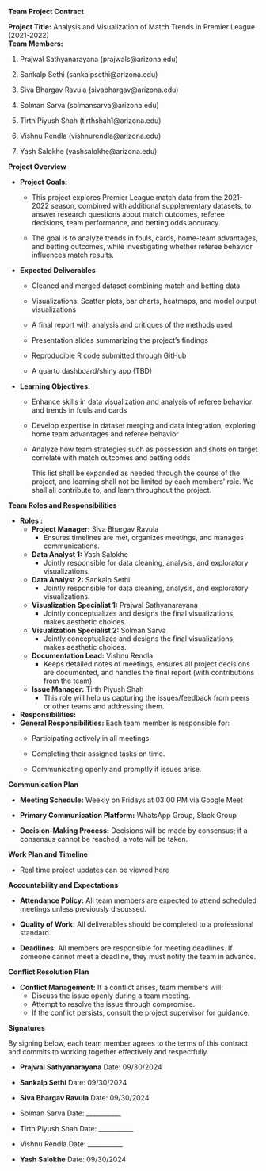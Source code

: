 **Team Project Contract**\

**Project Title:** Analysis and Visualization of Match Trends in Premier League (2021-2022)\
**Team Members:**

1.  Prajwal Sathyanarayana (prajwals\@arizona.edu)

2.  Sankalp Sethi (sankalpsethi\@arizona.edu)

3.  Siva Bhargav Ravula (sivabhargav\@arizona.edu)

4.  Solman Sarva (solmansarva\@arizona.edu)

5.  Tirth Piyush Shah (tirthshah1\@arizona.edu)

6.  Vishnu Rendla (vishnurendla\@arizona.edu)

7.  Yash Salokhe (yashsalokhe\@arizona.edu)

**Project Overview**

-   **Project Goals:**

    -   This project explores Premier League match data from the 2021-2022 season, combined with additional supplementary datasets, to answer research questions about match outcomes, referee decisions, team performance, and betting odds accuracy.

    -   The goal is to analyze trends in fouls, cards, home-team advantages, and betting outcomes, while investigating whether referee behavior influences match results.

-   **Expected Deliverables**

    -   Cleaned and merged dataset combining match and betting data

    -   Visualizations: Scatter plots, bar charts, heatmaps, and model output visualizations

    -   A final report with analysis and critiques of the methods used

    -   Presentation slides summarizing the project’s findings

    -   Reproducible R code submitted through GitHub

    -   A quarto dashboard/shiny app (TBD)

-   **Learning Objectives:**

    -   Enhance skills in data visualization and analysis of referee behavior and trends in fouls and cards

    -   Develop expertise in dataset merging and data integration, exploring home team advantages and referee behavior

    -   Analyze how team strategies such as possession and shots on target correlate with match outcomes and betting odds

        This list shall be expanded as needed through the course of the project, and learning shall not be limited by each members' role. We shall all contribute to, and learn throughout the project.

**Team Roles and Responsibilities**

-   **Roles :**
    -   **Project Manager:** Siva Bhargav Ravula
        -   Ensures timelines are met, organizes meetings, and manages communications.
    -   **Data Analyst 1:** Yash Salokhe
        -   Jointly responsible for data cleaning, analysis, and exploratory visualizations.
    -   **Data Analyst 2:** Sankalp Sethi
        -   Jointly responsible for data cleaning, analysis, and exploratory visualizations.
    -   **Visualization Specialist 1:** Prajwal Sathyanarayana
        -   Jointly conceptualizes and designs the final visualizations, makes aesthetic choices.
    -   **Visualization Specialist 2:** Solman Sarva
        -   Jointly conceptualizes and designs the final visualizations, makes aesthetic choices.
    -   **Documentation Lead:** Vishnu Rendla
        -   Keeps detailed notes of meetings, ensures all project decisions are documented, and handles the final report (with contributions from the team).
    -   **Issue Manager:** Tirth Piyush Shah
        -   This role will help us capturing the issues/feedback from peers or other teams and addressing them.
-   **Responsibilities:**
-   **General Responsibilities:** Each team member is responsible for:
    -   Participating actively in all meetings.

    -   Completing their assigned tasks on time.

    -   Communicating openly and promptly if issues arise.

**Communication Plan**

-   **Meeting Schedule:** Weekly on Fridays at 03:00 PM via Google Meet

-   **Primary Communication Platform:** WhatsApp Group, Slack Group

-   **Decision-Making Process:** Decisions will be made by consensus; if a consensus cannot be reached, a vote will be taken.

**Work Plan and Timeline**

-   Real time project updates can be viewed [here](https://docs.google.com/spreadsheets/d/1a_E8TZVmqjrWEYpPCJDA2rBPvrxk70A2HlkklfOmul0/edit?gid=0#gid=0)

**Accountability and Expectations**

-   **Attendance Policy:** All team members are expected to attend scheduled meetings unless previously discussed.

-   **Quality of Work:** All deliverables should be completed to a professional standard.

-   **Deadlines:** All members are responsible for meeting deadlines. If someone cannot meet a deadline, they must notify the team in advance.

**Conflict Resolution Plan**

-   **Conflict Management:** If a conflict arises, team members will:
    -   Discuss the issue openly during a team meeting.
    -   Attempt to resolve the issue through compromise.
    -   If the conflict persists, consult the project supervisor for guidance.

**Signatures**

By signing below, each team member agrees to the terms of this contract and commits to working together effectively and respectfully.

-   **Prajwal Sathyanarayana** Date: 09/30/2024

-   **Sankalp Sethi** Date: 09/30/2024

-   **Siva Bhargav Ravula** Date: 09/30/2024

-   Solman Sarva Date: \_\_\_\_\_\_\_\_\_\_\_

-   Tirth Piyush Shah Date: \_\_\_\_\_\_\_\_\_\_\_

-   Vishnu Rendla Date: \_\_\_\_\_\_\_\_\_\_\_

-   **Yash Salokhe** Date: 09/30/2024
